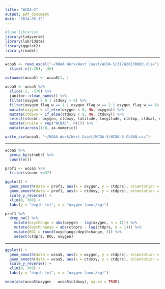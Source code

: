 ---
title: "WCOA-5"
output: pdf_document
date: "2024-06-12"
---

```{r}
#load libraries
library(tidyverse)
library(lubridate)
library(ggplot2)
library(readxl)
```

--------------------------------------------------------------------------------

```{r}
wcoa5 <- read_excel("~/NOAA Work/West Coast/WCOA-5/317W20130803.xlsx") %>% 
  slice(-c(1:28), -30)

colnames(wcoa5) <- wcoa5[1, ]
  
wcoa5 <- wcoa5 %>% 
  slice(-1, -570) %>% 
  janitor::clean_names() %>% 
  filter(oxygen > 0 | ctdoxy > 0) %>%
  filter(oxygen_flag_w == 1 | oxygen_flag_w == 2 | oxygen_flag_w == 6) %>%
  mutate(oxygen = if_else(oxygen < 0, NA, oxygen)) %>% 
  mutate(ctdoxy = if_else(ctdoxy < 0, NA, ctdoxy)) %>%
  select(stnnbr, oxygen, ctdoxy, latitude, longitude, ctdtmp, ctdsal, ctdprs, date) %>% 
  mutate(cruise = rep("WCOA5", n())) %>%
  mutate(across(1:8, as.numeric))

write_csv(wcoa5, "~/NOAA Work/West Coast/WCOA-5/WCOA-5-CLEAN.csv")
```

--------------------------------------------------------------------------------

```{r}
wcoa5 %>% 
  group_by(stnnbr) %>% 
  count(n())
```

```{r}
prof1 <- wcoa5 %>% 
  filter(stnnbr ==37) 
```

```{r}
ggplot() +
  geom_smooth(data = prof1, aes(x = oxygen, y = ctdprs), orientation = "y") +
  geom_smooth(data = prof1, aes(x = ctdoxy, y = ctdprs), orientation = "y", color = "red") +
  scale_y_reverse() +
  xlim(0, 300) + 
  labs(y = "depth (m)", x = "oxygen (umol/kg)")
```                                                                 

```{r}
prof1 %>%
  drop_na() %>% 
    mutate(oxychange = abs(oxygen - lag(oxygen, n = 1))) %>% 
    mutate(depthchange = abs(ctdprs - lag(ctdprs, n = 1))) %>% 
    mutate(ROC = round(oxychange/depthchange, 3)) %>% 
    select(ctdprs, ROC, oxygen)
```

--------------------------------------------------------------------------------

```{r}
ggplot() +
  geom_smooth(data = wcoa5, aes(x = oxygen, y = ctdprs), orientation = "y") +
  geom_smooth(data = wcoa5, aes(x = ctdoxy, y = ctdprs), orientation = "y", color = "red") +
  scale_y_reverse() +
  xlim(0, 300) +
  labs(y = "depth (m)", x = "oxygen (umol/kg)")
```

```{r}
mean(abs(wcoa5$oxygen - wcoa5$ctdoxy), na.rm = TRUE)
```



